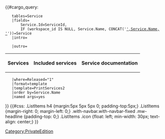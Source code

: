 <!--

	finding information for each service

-->{{#cargo_query:
	tables=Service
	|fields=
		Service.Id=ServiceId,
		IF (workspace_id IS NULL, Service.Name, CONCAT('[[',workspace_id,'|',Service.Name,']]'))=Service
	|intro=<table class="sortable">
			<tr>
			<th>Services</th>
                        <th>Included services</th>
			<th>Service documentation</th>
			</tr>
	|outro=</table>
	|where=Released="1"
	|format=template
	|template=PrintServices2	
	|order by=Service.Name
	|named args=yes
}}<!--

	local css overrides

-->{{#css: .ListItems h4 {margin:5px 5px 5px 0; padding-top:5px;} 
.ListItems {margin-right: 0; margin-left: 0;}
.with-navbar.with-navbar-fixed .mw-headline {padding-top: 0;}
.ListItems .icon {float: left; min-width: 30px; text-align: center;}
}}<noinclude>[[Category:PrivateEdition]]</noinclude>